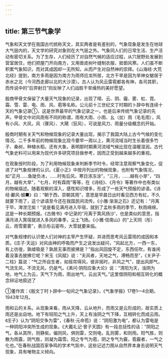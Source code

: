 ```yaml
---
---
---
```

title: 第三节气象学
---



气象和天文学在我国古代统称天文，其实两者是有差别的，气象现象是发生在地球大气层内的，天文学的研究对象则在大气层之外。气象同人们的日常生活、生产活动有密切关系。为了生存，人们经历了对自然气候的适应过程，从穴居野处发展到营室居住，他们把屋门开向南方，又用兽皮树叶缝制衣服，抵御风寒。人们虽不断积累气象知识，而对其成因却一无所知，从而产生对自然神的崇拜。《山海经·大荒北经》提到，南方多雨是因为南方为雨师应龙所居，北方干旱是因为旱神女魃居于赤水之北（今河西走廊以北的大沙漠）。古人认为风云雷雹都各有神，各司其职，而传说中的“后羿射日”则反映了人们战胜干旱燥热的美好愿望。

殷商甲骨文保留了大量天气现象的记录，出现了晴、云、阴、霾、雾、虹、霓、霜、雪、雷、电、雨、风、雹等名称。公元前十三世纪文丁时期的卜辞中有连续十天的气象记录①，这是世界最早的气象记录之一，也是后来传统气象记录的先声。甲骨文中对风雨有不同的称谓，雨有大雨、小雨、幺（丝）雨（毛毛雨），风有小风、大风，风（骤风）、大飓（狂风），可说是风力、雨量分级概念的开始。

殷商时期有关天气和物候现象的记录大量出现，揭示了我国大陆上古今气候的变化情况。二千多年前的物候现象比现今要早一周以上，黄河流域当时生长着很多竹子、桑树，种植水稻，还有大象，表明那时期黄河流域气候比现在温暖湿润。古代气象史料可以用来为现代许多研究项目做参考，因而正受到越来越多的重视。

在观象授时阶段，为了利用物候现象来判断季节时令，经常注意观察气象变化，促进了对气象规律的认识。《夏小正》中按月列出的物候现象，也附有气象情况，如“正月……鱼陡负冰，……时有后风，寒日涤冻涂”，“三月，……越有小旱”，“四月，越有大旱”，“七月，时有霖雨”等等，在《诗经》、《月令》等著作中也有类似的物候描述。随着观察的深入，感性知识增多，形成了一些天气预报的谚语。《诗经·鄘风·蝃■》曰：“朝于西，崇朝其雨”，意思是早晨日出时看见西方有虹，不久就要下雨了，这个谚语至今还在我国民间流传。《小雅·渐渐之石》还记有：“月离于毕，渒滂沱矣！”说是看见满月进入毕宿，就到了孟秋多雨的季节，秋雨绵绵，这是一种长期预报。《古微书》中记录的“月离于箕风扬沙’，也是类似的意思，指满月进入箕宿就进入多风的春季，尘土飞扬。《小雅·信南山》的“上天同（彤）云，雨雪雾雾”，表示彤云密布，大雪就要来临。

对气象规律的认识使人们对神的主宰产生怀疑，并进而思考风云雷雨的成因和本质。《庄子·天运》对风由神的呼吸而产生之说发出疑问，“风起北方，一西一东，有上彷徨，孰嘘吸是？孰居无事而披拂是？”指出风回旋不定，东西任吹，有谁闲着没事去披拂它呢？宋玉《风赋》说：“夫风者，天地之气，溥畅而至”，《关尹子·二柱》篇说：“气之所自生者，如摇帘得风，彼非摇时，非风之气”，提出风即气，气流生风，不流无风，仍是气。《素问·阴阳应象大论》说：“清阳为天，浊阴为地，地气上为云，天气下为雨，雨出地气，云出天气。”这里借阴阳和相互转化的概念辩证地叙述了

①董作宾：《殷文丁时卜辞中一旬间之气象记录》，《气象学报》17卷1—4合期，1943年12月。

雨和云的关系。从现象来看，雨从天降，云从地升，而雨又是云形成的，故实质上雨还是出自地。地下有轻阳之气上升，天上有浊阴之气下降，互相转化而成云雨。《庄子》认为“阴阳交争为雷”，《春秋·元命苞》说：“阴阳激为电”，都认为雷电是一种阴阳冲突所生成的现象。《大戴礼记·曾子天圆》有一段总括性的话：“阴阳之气，各从其所，则静矣。偏则风，俱则雷，交则电，乱则雾，和则雨。阳气胜，则散为雨露，阴气胜，则凝为霜雪。阳之专气为雹，阴之专气为霰，雹霰者，一气之化也。”在春秋战国百家争鸣的学术气氛中，这些记述力图从自然界本身去说明天气现象，具有唯物主义倾向。